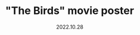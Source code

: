 ---
title: '"The Birds" movie poster'
description: 'Ah, capybaras! They are fascinating creatures. Capybaras are the largest rodents in the world, native to South America. They are known for their semi-aquatic lifestyle and often found near bodies of water like rivers, lakes, and marshes. Capybaras are social animals and usually live in groups. They have webbed feet and are excellent swimmers.'
date: '2022.10.28'
previewImage: '/static/work/headspace-logo-redesign/Slide3.png'
---